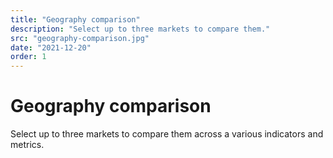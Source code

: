 ```yaml
---
title: "Geography comparison"
description: "Select up to three markets to compare them."
src: "geography-comparison.jpg"
date: "2021-12-20"
order: 1
---
```


# Geography comparison

Select up to three markets to compare them across a various indicators and metrics.

<GeographyComparison />
